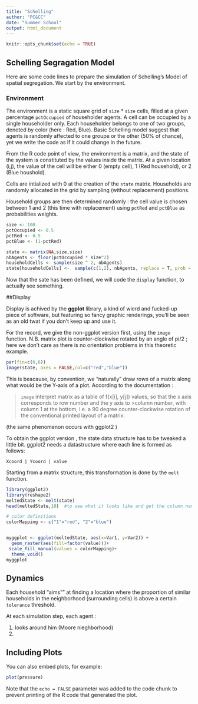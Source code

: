 ```yaml
---
title: "Schelling"
author: "PC&CC"
date: "Summer School"
output: html_document
---
```


```r
knitr::opts_chunk$set(echo = TRUE)
```

## Schelling Segragation Model

Here are some code lines to prepare the simulation of Schelling's Model of spatial segregation.
We start by the environment.

### Environment

The environment is a static square grid of `size` *  `size` cells, filled at a given percentage `pctOccupied` of householder agents.
A cell can be occupied by a single householder only. 
Each householder belongs to one of two groups, denoted by color (here : Red, Blue).
Basic Schelling model suggest that agents is randomly affected to one groupe or the other (50% of chance), yet we write the code as if it could change in the future.

From the R code point of view, the environment is a matrix, and the state of the system is constituted by the values inside the matrix.
At a given location (i,j), the value of the cell will be either 0 (empty cell), 1 (Red household), or 2 (Blue houshold).

Cells are intialized with 0 at the creation of the `state` matrix.
Households are randomly allocated in the grid by sampling (without replacement) positions.

Household groups are then determined randomly :  the cell value is chosen between 1 and 2 (this time with replacement)  using `pctRed` and `pctBlue`  as probabilities weights.




```r
size <- 100
pctOccupied <- 0.5
pctRed <- 0.5
pctBlue <- (1-pctRed)

state <- matrix(NA,size,size)
nbAgents <- floor(pctOccupied * size^2)
householdCells <- sample(size ^ 2, nbAgents)
state[householdCells] <-  sample(c(1,2), nbAgents, replace = T, prob = c(pctRed,pctBlue))
```


Now that the sate has been defined, we will code the `display` function, to actually see something.


##Display

Display is achived by the **ggplot** library, a kind of wierd and fucked-up piece of software, but featuring so fancy graphic renderings,  you'll be seen as an old twat if you don't keep up and use it.

For the record, we give the non-ggplot version first, using the `image` function. 
N.B. matrix plot is counter-clockwise rotated by an angle of pi/2 ; here we don't care as there is no orientation problems in this theoretic example. 
```r
par(fin=c(6,6))
image(state, axes = FALSE,col=c("red","blue"))
```

This is beacause, by convention, we "naturally" draw *rows* of a matrix along what would be the Y-axis of a plot. 
According to the documentation : 

> `image` interpret matrix as a table of f(x[i], y[j]) values, so that the x axis corresponds to row number and the y axis to >column number, with column 1 at the bottom, i.e. a 90 degree counter-clockwise rotation of the conventional printed layout of a matrix.

(the same phenomenon occurs with ggplot2 )


To obtain the ggplot version , the state data structure has to be tweaked a little bit.
ggplot2 needs a datastructure where each line is formed as follows:
```
Xcoord | Ycoord | value
```

Starting from a matrix structure, this transformation is done by the `melt` function.


```r
library(ggplot2)
library(reshape2)
meltedState <- melt(state) 
head(meltedState,10)  #to see what it looks like and get the column names

# color definitions  
colorMapping <- c("1"="red", "2"="blue") 


myggplot <- ggplot(meltedState, aes(x=Var1, y=Var2)) +
  geom_raster(aes(fill=factor(value)))+
 scale_fill_manual(values = colorMapping)+
  theme_void()
myggplot            

```


## Dynamics

Each household "aims"" at finding a location where the proportion of similar households in the neighborhood (surrounding cells) is above a certain `tolerance` threshold.
   
 At each simulation step, each agent :
 
 1. looks around him (Moore nieghborhood)
 2.
 
  
 

## Including Plots

You can also embed plots, for example:

```r
plot(pressure)
```

Note that the `echo = FALSE` parameter was added to the code chunk to prevent printing of the R code that generated the plot.
